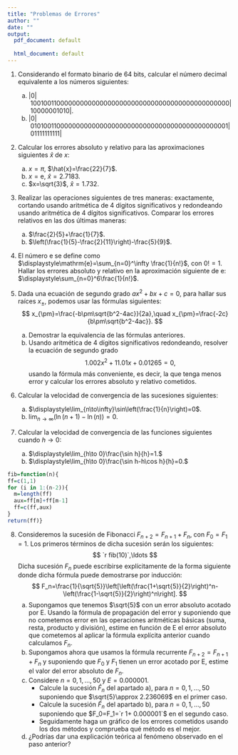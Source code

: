 ```yaml
---
title: "Problemas de Errores"
author: ""
date: ""
output:
  pdf_document: default
              
  html_document: default
---
```


(@) Considerando el formato binario de $64$ bits, calcular el número decimal equivalente a los números siguientes:
    a. $|0|\ 1001001100000000000000000000000000000000000000000000|\ 10000001010|$.
    a. $|0|\ 0101001100000000000000000000000000000000000000000001|\ 01111111111|$
    
(@) Calcular los errores absoluto y relativo para las aproximaciones siguientes $\hat{x}$ de $x$:
    a. $x=\pi$, $\hat{x}=\frac{22}{7}$.
    a. $x=\mathrm{e}$, $\hat{x}=2.7183$.
    a. $x=\sqrt{3}$, $\hat{x}=1.732$.

(@) Realizar las operaciones siguientes de tres maneras: exactamente, cortando usando aritmética de $4$ dígitos significativos y redondeando usando aritmética de $4$ dígitos significativos. Comparar los errores relativos en las dos últimas maneras:
    a. $\frac{2}{5}+\frac{1}{7}$.
    a. $\left(\frac{1}{5}-\frac{2}{11}\right)-\frac{5}{9}$.

(@) El número $\mathrm{e}$ se define como $\displaystyle\mathrm{e}=\sum_{n=0}^\infty \frac{1}{n!}$, con $0!=1$. Hallar los errores absoluto y relativo en la aproximación siguiente de $\mathrm{e}$: $\displaystyle\sum_{n=0}^6\frac{1}{n!}$.

(@) Dada una ecuación de segundo grado $ax^2+bx+c=0$, para hallar sus raíces $x_{\pm}$, podemos usar las fórmulas siguientes:
$$
x_{\pm}=\frac{-b\pm\sqrt{b^2-4ac}}{2a},\quad x_{\pm}=\frac{-2c}{b\pm\sqrt{b^2-4ac}}.
$$
    a. Demostrar la equivalencia de las fórmulas anteriores.
    a. Usando aritmética de $4$ dígitos significativos redondeando, resolver la ecuación de segundo grado 
    $$
    1.002 x^2+11.01 x+0.01265=0,
    $$
    usando la fórmula más conveniente, es decir, la que tenga menos error y calcular los errores absoluto y relativo cometidos.
    
(@) Calcular la velocidad de convergencia de las sucesiones siguientes:
     a. $\displaystyle\lim_{n\to\infty}\sin\left(\frac{1}{n}\right)=0$.
     a. $\displaystyle\lim_{n\to\infty}(\ln(n+1)-\ln(n))=0$.
     
(@) Calcular la velocidad de convergencia de las funciones siguientes cuando $h\to 0$:
    a. $\displaystyle\lim_{h\to 0}\frac{\sin h}{h}=1.$
    a. $\displaystyle\lim_{h\to 0}\frac{\sin h-h\cos h}{h}=0.$

```r
fib=function(n){
ff=c(1,1)
for (i in 1:(n-2)){
  m=length(ff)
  aux=ff[m]+ff[m-1]
  ff=c(ff,aux)
}
return(ff)}

```

(@) Consideremos la sucesión de Fibonacci $F_{n+2}=F_{n+1}+F_n$, con $F_0=F_1=1$. Los primeros términos de dicha sucesión serán los siguientes:
$$
`r fib(10)`,\ldots
$$
Dicha sucesión $F_n$ puede escribirse explícitamente de la forma siguiente donde dicha fórmula puede demostrarse por inducción:
$$
F_n=\frac{1}{\sqrt{5}}\left[\left(\frac{1+\sqrt{5}}{2}\right)^n-\left(\frac{1-\sqrt{5}}{2}\right)^n\right].
$$
    a. Supongamos que tenemos $\sqrt{5}$ con un error absoluto acotado por $\mathrm{E}$. Usando la fórmula de propagación del error y suponiendo que no cometemos error en las operaciones aritméticas básicas (suma, resta, producto y división), estime en función de $\mathrm{E}$ el error absoluto que cometemos al aplicar la fórmula explícita anterior cuando calculamos $F_n$.
    a. Supongamos ahora que usamos la fórmula recurrente $F_{n+2}=F_{n+1}+F_n$ y suponiendo que $F_0$ y $F_1$ tienen un error acotado por $\mathrm{E}$, estime el valor del error absoluto de $F_n$.
    a. Considere $n=0,1,\ldots, 50$ y $E=0.000001$. 
          - Calcule la sucesión $\hat{F}_n$ del apartado a), para $n=0,1,\ldots, 50$ suponiendo que $\sqrt{5}\approx 2.236069$ en el primer caso.
        - Calcule la sucesión $\tilde{F}_n$ del apartado b), para $n=0,1,\ldots, 50$ suponiendo que $F_0=F_1=`r 1+ 0.000001`$ en el segundo caso. 
        - Seguidamente haga un gráfico de los errores cometidos usando los dos métodos y comprueba qué método es el mejor.
    a. ¿Podrías dar una explicación teórica al fenómeno observado en el paso anterior?
    


     